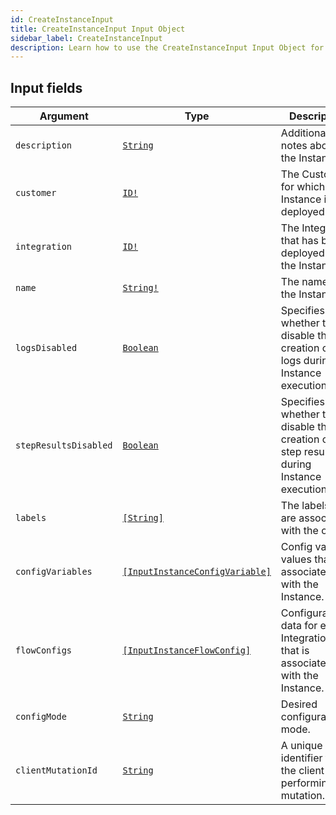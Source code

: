 ```yaml
---
id: CreateInstanceInput
title: CreateInstanceInput Input Object
sidebar_label: CreateInstanceInput
description: Learn how to use the CreateInstanceInput Input Object for Builder's API.
---
```


## Input fields

| Argument              | Type                                                                                       | Description                                                                          |
| --------------------- | ------------------------------------------------------------------------------------------ | ------------------------------------------------------------------------------------ |
| `description`         | [`String`](/docs/composer/builder/api/schema/scalar/String.mdx)                                                   | Additional notes about the Instance.                                                 |
| `customer`            | [`ID!`](/docs/composer/builder/api/schema/scalar/ID.mdx)                                                          | The Customer for which the Instance is deployed.                                     |
| `integration`         | [`ID!`](/docs/composer/builder/api/schema/scalar/ID.mdx)                                                          | The Integration that has been deployed for the Instance.                             |
| `name`                | [`String!`](/docs/composer/builder/api/schema/scalar/String.mdx)                                                  | The name of the Instance.                                                            |
| `logsDisabled`        | [`Boolean`](/docs/composer/builder/api/schema/scalar/Boolean.mdx)                                                 | Specifies whether to disable the creation of logs during Instance execution.         |
| `stepResultsDisabled` | [`Boolean`](/docs/composer/builder/api/schema/scalar/Boolean.mdx)                                                 | Specifies whether to disable the creation of step results during Instance execution. |
| `labels`              | [`[String]`](/docs/composer/builder/api/schema/scalar/String.mdx)                                                 | The labels that are associated with the object.                                      |
| `configVariables`     | [`[InputInstanceConfigVariable]`](/docs/composer/builder/api/schema/input_object/InputInstanceConfigVariable.mdx) | Config variable values that are associated with the Instance.                        |
| `flowConfigs`         | [`[InputInstanceFlowConfig]`](/docs/composer/builder/api/schema/input_object/InputInstanceFlowConfig.mdx)         | Configuration data for each IntegrationFlow that is associated with the Instance.    |
| `configMode`          | [`String`](/docs/composer/builder/api/schema/scalar/String.mdx)                                                   | Desired configuration mode.                                                          |
| `clientMutationId`    | [`String`](/docs/composer/builder/api/schema/scalar/String.mdx)                                                   | A unique identifier for the client performing the mutation.                          |

